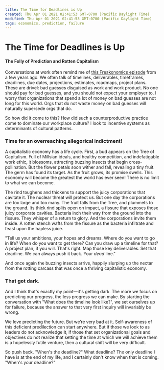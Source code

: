 ```yaml
---
title: The Time for Deadlines is Up
created: Thu Apr 01 2021 02:41:53 GMT-0700 (Pacific Daylight Time)
modified: Thu Apr 01 2021 02:41:53 GMT-0700 (Pacific Daylight Time)
tags: economics, prediction, failure
---
```


# The Time for Deadlines is Up

#### The Folly of Prediction and Rotten Capitalism

Conversations at work often remind me of [this Freakonomics episode](http://freakonomics.com/2011/06/30/freakonomics-radio-hour-long-episode-4-%E2%80%9Cthe-folly-of-prediction%E2%80%9D-2/) from a few years ago. We often talk of timelines, deliverables, timeframes, deadlines, due dates, projections, estimates, roadmaps, project plans. These are drivel: bad guesses disguised as work and work product. No one should pay for bad guesses, and you should not expect your employer to. I worry that organizations that spend a lot of money on bad guesses are not long for this world. Orgs that do not waste money on bad guesses will naturally supersede orgs that do.

So how did it come to this? How did such a counterproductive practice come to dominate our workplace culture? I look to incentive systems as determinants of cultural patterns.

### Time for an overreaching allegorical indictment!

A capitalistic economy has a life cycle. First, a bud appears on the Tree of Capitalism. Full of Millsian ideals, and healthy competition, and indefatigable work ethic, it blossoms, attracting buzzing insects that begin cross-pollination. But the flower petals soon wither and fall, revealing a tiny fruit. The germ has found its target. As the fruit grows, its promise swells. This economy will become the greatest the world has ever seen! There is no limit to what we can become.

The rind toughens and thickens to support the juicy corporations that cavitate it. The nuclear threat will protect us. But one day the corporations are too large and too many. The fruit falls from the Tree, and plummets to the ground. Its thick rind splits open on impact, a fissure that exposes those juicy corporate cavities. Bacteria inch their way from the ground into the fissure. They whisper of a return to glory. And the corporations invite them inside. A rotten stench wafts from the fissure as the bacteria infiltrate and feast upon the hapless juice.

"Tell us your ambitions, your hopes and dreams. Where do you want to go in life? When do you want to get there? Can you draw up a timeline for that? A project plan, if you will. That's right. Map those key deliverables. Set that deadline. We can always push it back. Your _dead_ line."

And once again the buzzing insects arrive, happily slurping up the nectar from the rotting carcass that was once a thriving capitalistic economy.

### That got dark.

And I think that's exactly my point—it's getting dark. The more we focus on predicting our progress, the less progress we can make. By starting the conversation with "What does the timeline look like?", we set ourselves up for failure, because the answer to that very first inquiry will invariably be wrong.

We love predicting the future. But we’re very bad at it. Self-awareness of this deficient predilection can start anywhere. But if those we look to as leaders do not acknowledge it, if those that set organizational goals and objectives do not realize that setting the time at which we will achieve them is a hopelessly futile venture, then a cultural shift will be very difficult.

So push back. "When's the deadline?" What deadline? The only deadline I have is at the end of my life, and I certainly don't know when that is coming. "When's your deadline?"

